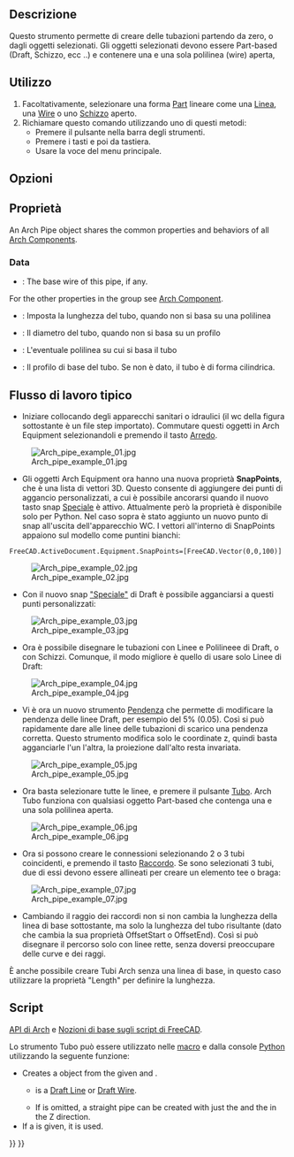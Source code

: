 <languages/>

<div class="mw-translate-fuzzy">
{{Docnav/it
|[[Arch_CompPipe/it|Strumenti di Tubo]]
|[[Arch_PipeConnector/it|Raccordo]]
|[[Arch_Workbench/it|Arch]]
|IconL=Arch_CompPipe.png
|IconR=Arch_PipeConnector.svg
|IconC=Workbench_Arch.svg
}}
</div>

<div class="mw-translate-fuzzy">
{{GuiCommand/it
|Name=Arch Pipe
|Name/it=Tubo
|MenuLocation=Arch → Tubazioni → Tubo
|Workbenches=[[Arch_Workbench/it|Arch]]
|Shortcut={{KEY|P}} {{KEY|I}}
|Version/it=0.17
|SeeAlso=[[Arch_PipeConnector/it|Raccordo]], [[Arch_Equipment/it|Arredo]]
}}
</div>

<span id="Description"></span>
== Descrizione == 

<div class="mw-translate-fuzzy">
Questo strumento permette di creare delle tubazioni partendo da zero, o dagli oggetti selezionati. Gli oggetti selezionati devono essere Part-based (Draft, Schizzo, ecc ..) e contenere una e una sola polilinea (wire) aperta,
</div>

<span id="Usage"></span>
==Utilizzo==

<div class="mw-translate-fuzzy">
# Facoltativamente, selezionare una forma [[Part Workbench/it|Part]] lineare come una [[Draft Line/it|Linea]], una [[Draft Wire/it|Wire]] o uno [[Sketcher NewSketch/it|Schizzo]] aperto.
# Richiamare questo comando utilizzando uno di questi metodi:
#* Premere il pulsante {{Button|[[Image:Arch Pipe.svg|16px]] [[Arch Pipe/it|Tubo]]}} nella barra degli strumenti.
#* Premere i tasti {{KEY|P}} e poi {{KEY|I}} da tastiera.
#* Usare la voce {{MenuCommand|Arch → Strumenti tubazioni → Tubo}} del menu principale.
</div>

<span id="Options"></span>
== Opzioni ==


<span id="Properties"></span>
== Proprietà ==

An Arch Pipe object shares the common properties and behaviors of all [[Arch_Component|Arch Components]].

===Data===

{{TitleProperty|Component}}

* {{PropertyData|Base|Link}}: The base wire of this pipe, if any.

For the other properties in the group see [[Arch_Component#Properties|Arch Component]].

{{TitleProperty|Pipe}}

<div class="mw-translate-fuzzy">
* {{PropertyData/it|Length}}: Imposta la lunghezza del tubo, quando non si basa su una polilinea
* {{PropertyData/it|Diameter}}: Il diametro del tubo, quando non si basa su un profilo
* {{PropertyData/it|Base}}: L'eventuale polilinea su cui si basa il tubo
* {{PropertyData/it|Profile}}: Il profilo di base del tubo. Se non è dato, il tubo è di forma cilindrica.
</div>

<span id="Typical_workflow"></span>
== Flusso di lavoro tipico ==

<div class="mw-translate-fuzzy">
* Iniziare collocando degli apparecchi sanitari o idraulici (il wc della figura sottostante è un file step importato). Commutare questi oggetti in Arch Equipment selezionandoli e premendo il tasto [[Arch Equipment/it|Arredo]].
</div>

[[Image:Arch_pipe_example_01.jpg]]

* Gli oggetti Arch Equipment ora hanno una nuova proprietà '''SnapPoints''', che è una lista di vettori 3D. Questo consente di aggiungere dei punti di aggancio personalizzati, a cui è possibile ancorarsi quando il nuovo tasto snap [[Draft_Snap_Special/it|Speciale]] è attivo. Attualmente però la proprietà è disponibile solo per Python. Nel caso sopra è stato aggiunto un nuovo punto di snap all'uscita dell'apparecchio WC. I vettori all'interno di SnapPoints appaiono sul modello come puntini bianchi:

 FreeCAD.ActiveDocument.Equipment.SnapPoints=[FreeCAD.Vector(0,0,100)]

[[Image:Arch_pipe_example_02.jpg]]

* Con il nuovo snap [[Draft_Snap_Special/it|"Speciale"]] di Draft è possibile agganciarsi a questi punti personalizzati:

[[Image:Arch_pipe_example_03.jpg]]

* Ora è possibile disegnare le tubazioni con Linee e Polilineee di Draft, o con Schizzi. Comunque, il modo migliore è quello di usare solo Linee di Draft:

[[Image:Arch_pipe_example_04.jpg]]

<div class="mw-translate-fuzzy">
* Vi è ora un nuovo strumento [[Draft_Slope/it|Pendenza]] che permette di modificare la pendenza delle linee Draft, per esempio del 5% (0.05). Così si può rapidamente dare alle linee delle tubazioni di scarico una pendenza corretta. Questo strumento modifica solo le coordinate z, quindi basta agganciarle l'un l'altra, la proiezione dall'alto resta invariata.
</div>

[[Image:Arch_pipe_example_05.jpg]]

<div class="mw-translate-fuzzy">
* Ora basta selezionare tutte le linee, e premere il pulsante [[Arch Pipe/it|Tubo]]. Arch Tubo funziona con qualsiasi oggetto Part-based che contenga una e una sola polilinea aperta.
</div>

[[Image:Arch_pipe_example_06.jpg]]

<div class="mw-translate-fuzzy">
* Ora si possono creare le connessioni selezionando 2 o 3 tubi coincidenti, e premendo il tasto [[Arch PipeConnector/it|Raccordo]]. Se sono selezionati 3 tubi, due di essi devono essere allineati per creare un elemento tee o braga:
</div>

[[Image:Arch_pipe_example_07.jpg]]

* Cambiando il raggio dei raccordi non si non cambia la lunghezza della linea di base sottostante, ma solo la lunghezza del tubo risultante (dato che cambia la sua proprietà OffsetStart o OffsetEnd). Così si può disegnare il percorso solo con linee rette, senza doversi preoccupare delle curve e dei raggi.

È anche possibile creare Tubi Arch senza una linea di base, in questo caso utilizzare la proprietà "Length" per definire la lunghezza.

<span id="Scripting"></span>
== Script ==

{{Emphasis|Vedere anche:}} [[Arch_API/it|API di Arch]] e [[FreeCAD_Scripting_Basics/it|Nozioni di base sugli script di FreeCAD]].

Lo strumento Tubo può essere utilizzato nelle [[Macros/it|macro]] e dalla console [[Python/it|Python]] utilizzando la seguente funzione:

{{Code|code=
pipe = makePipe(baseobj=None, diameter=0, length=0, placement=None, name="Pipe")
}}

* Creates a {{incode|pipe}} object from the given {{incode|baseobj}} and {{incode|diameter}}.
** {{incode|baseobj}} is a [[Draft_Line|Draft Line]] or [[Draft_Wire|Draft Wire]].
** If {{incode|baseobj}} is omitted, a straight pipe can be created with just the {{incode|diameter}} and the {{incode|length}} in the Z direction.
* If a {{incode|placement}} is given, it is used.

{{Code|code=
import Draft, Arch

p1 = FreeCAD.Vector(1000, 0, 0)
p2 = FreeCAD.Vector(2500, 200, 0)
p3 = FreeCAD.Vector(3100, 1000, 0)
p4 = FreeCAD.Vector(3500, 500, 0)
line = Draft.make_wire([p1, p2, p3, p4])

pipe = Arch.makePipe(line, 200)
FreeCAD.ActiveDocument.recompute()

pipe2 = Arch.makePipe(diameter=120, length=3000)
FreeCAD.ActiveDocument.recompute()
}}


<div class="mw-translate-fuzzy">
{{Docnav/it
|[[Arch_CompPipe/it|Strumenti di Tubo]]
|[[Arch_PipeConnector/it|Raccordo]]
|[[Arch_Workbench/it|Arch]]
|IconL=Arch_CompPipe.png
|IconR=Arch_PipeConnector.svg
|IconC=Workbench_Arch.svg
}}
</div>

{{BIM_Tools_navi{{#translation:}}}}
{{Userdocnavi{{#translation:}}}}